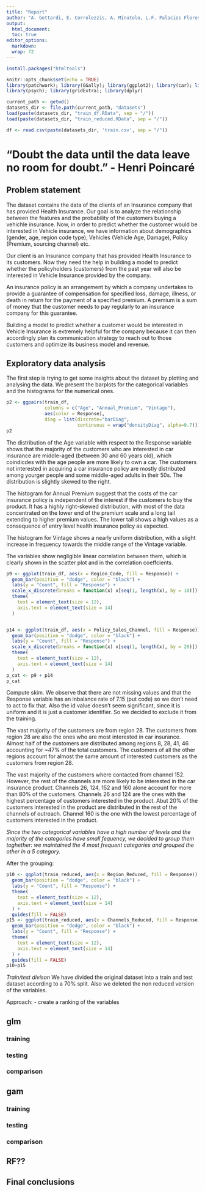 ```yaml
---
title: "Report"
author: "A. Gottardi, E. Corrolezzis, A. Minutolo, L.F. Palacios Flores"
output: 
  html_document:
  toc: true
editor_options: 
  markdown: 
  wrap: 72
---
```


```r
install.packages("htmltools")

``` 

```r
knitr::opts_chunk$set(echo = TRUE)
library(patchwork); library(GGally); library(ggplot2); library(car); library(mgcv); library(skimr); library(viridis)
library(psych); library(gridExtra); library(dplyr)
```

```r
current_path <- getwd()
datasets_dir <- file.path(current_path, "datasets")
load(paste(datasets_dir, "train_df.RData", sep = "/"))
load(paste(datasets_dir, "train_reduced.RData", sep = "/"))

df <- read.csv(paste(datasets_dir, 'train.csv', sep = "/"))
```

# "Doubt the data until the data leave no room for doubt." - Henri Poincaré

## Problem statement
The dataset contains the data of the clients of an Insurance company that has provided Health Insurance. 
Our goal is to analyze the relationship between the features and the probability of the customers buying a vehichle insurance.
Now, in order to predict whether the customer would be interested in Vehicle insurance, we have information about demographics (gender, age, region code type), Vehicles (Vehicle Age, Damage), Policy (Premium, sourcing channel) etc.

Our client is an Insurance company that has provided Health Insurance to its customers. Now they need the help in building a model to predict whether the policyholders (customers) from the past year will also be interested in Vehicle Insurance provided by the company.

An insurance policy is an arrangement by which a company undertakes to provide a guarantee of compensation for specified loss, damage, illness, or death in return for the payment of a specified premium. A premium is a sum of money that the customer needs to pay regularly to an insurance company for this guarantee.

Building a model to predict whether a customer would be interested in Vehicle Insurance is extremely helpful for the company because it can then accordingly plan its communication strategy to reach out to those customers and optimize its business model and revenue.

## Exploratory data analysis
The first step is trying to get some insights about the dataset by plotting and analysing the data. We present the barplots for the categorical variables and the histograms for the numerical ones.
```r
p2 <- ggpairs(train_df, 
              columns = c("Age", "Annual_Premium", "Vintage"),
              aes(color = Response),
              diag = list(discrete="barDiag", 
                          continuous = wrap("densityDiag", alpha=0.7)))
p2
```
The distribution of the Age variable with respect to the Response variable shows that the majority of the customers who are interested in car insurance are middle-aged (between 30 and 60 years old), which coindicdes with the age people are more likely to own a car. 
The customers not interested in acquiring a car insurance policy are mostly distributed among yourger people and some middle-aged adults in their 50s. The distribution is slightly skewed to the right.

The histogram for Annual Premium suggest that the costs of the car insurance policy is independent of the interest if the customers to buy the product. It has a highly right-skewed distribution, with most of the data concentrated on the lower end of the premium scale and a long tail extending to higher premium values. The lower tail shows a high values as a consequence of entry level health insurance policy as expected. 

The histogram for Vintage shows a nearly uniform distribution, with a slight increase in frequency towards the middle range of the Vintage variable.

The variables show negligible linear correlation between them, which is clearly shown in the scatter plot and in the correlation coeffcients.


```r
p9 <- ggplot(train_df, aes(x = Region_Code, fill = Response)) + 
  geom_bar(position = "dodge", color = "black") +
  labs(y = "Count", fill = "Response") +
  scale_x_discrete(breaks = function(x) x[seq(1, length(x), by = 10)]) +
  theme(
    text = element_text(size = 12),
    axis.text = element_text(size = 14)
  )


p14 <- ggplot(train_df, aes(x = Policy_Sales_Channel, fill = Response)) + 
  geom_bar(position = "dodge", color = "black") +
  labs(y = "Count", fill = "Response") +
  scale_x_discrete(breaks = function(x) x[seq(1, length(x), by = 20)]) +
  theme(
    text = element_text(size = 12),
    axis.text = element_text(size = 14)
  )
p_cat <- p9 + p14
p_cat
```


Compute skim. We observe that there are not missing values and that the Response variable has an inbalance rate of 7.15 (put code) so we don't need to act to fix that.
Also the id value doesn't seem significant, since it is uniform and it is just a customer identifier. So we decided to exclude it from the training. 

The vast majority of the customers are from region 28. The customers from region 28 are also the ones who are most interested in car insurance. 
Almost half of the customers are distributed among regions 8, 28, 41, 46 accounting for ~47% of the total customers.
The customers of all the other regions account for almost the same amount of interested customers as the customers from region 28.

The vast majority of the customers where contacted from channel 152. However, the rest of the channels are more likely to be interested in the car insurance product. Channels 26, 124, 152 and 160 alone account for more than 80% of the customers. Channels 26 and 124 are the ones with the highest percentage of customers interested in the product. Abut 20% of the customers interested in the product are distributed in the rest of the channels of outreach. Channel 160 is the one with the lowest percentage of customers interested in the product.

*Since the two categorical variables have a high number of levels and the majority of the categories have small fequency, we decided to group them toghether: we maintained the 4 most frequent categories and grouped the other in a 5 category.*
  
  
  After the grouping:
```r
p10 <- ggplot(train_reduced, aes(x = Region_Reduced, fill = Response)) + 
  geom_bar(position = "dodge", color = "black") +
  labs(y = "Count", fill = "Response") +
  theme(
    text = element_text(size = 12),
    axis.text = element_text(size = 14)
  ) + 
  guides(fill = FALSE)
p15 <- ggplot(train_reduced, aes(x = Channels_Reduced, fill = Response)) + 
  geom_bar(position = "dodge", color = "black") +
  labs(y = "Count", fill = "Response") +
  theme(
    text = element_text(size = 12),
    axis.text = element_text(size = 14)
  ) + 
  guides(fill = FALSE)
p10+p15
```

*Train/test divison* We have divided the original dataset into a train and test dataset according to a 70% split. Also we deleted the non reduced version of the variables.


Approach:
  - create a ranking of the variables

## glm

### training
### testing
### comparison


## gam
### training
### testing
### comparison


## RF??

## Final conclusions
